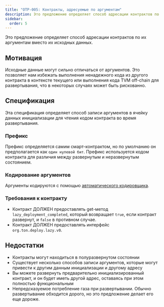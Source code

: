 ```yaml
---
title: "OTP-005: Контракты, адресуемые по аргументам"
description: Это предложение определяет способ адресации контрактов по их аргументам вместо их исходных данных
sidebar:
  order: 5
---
```


Это предложение определяет способ адресации контрактов по их аргументам вместо их исходных данных.

## Мотивация

Исходные данные могут сильно отличаться от аргументов. Это позволяет нам избежать выполнения ненадежного кода из другого контракта в контексте текущего или выполнения кода TVM off-chain для развертывания, что в некоторых случаях может быть рискованно.

## Спецификация

Эта спецификация определяет способ записи аргументов в ячейку данных инициализации для чтения кодом контракта во время развертывания.

### Префикс

Префикс определяется самим смарт-контрактом, но по умолчанию он предполагается как `один нулевой бит`. Префикс используется кодом контракта для различия между развернутым и неразвернутым состоянием.

### Кодирование аргументов

Аргументы кодируются с помощью [автоматического кодировщика](/ref/evolution/otp-004).

### Требования к контракту

- Контракт ДОЛЖЕН предоставлять get-метод `lazy_deployment_completed`, который возвращает `true`, если контракт развернут, и `false` в противном случае.
- Контракт ДОЛЖЕН предоставлять интерфейс `org.ton.deploy.lazy.v0`.

## Недостатки

- Контракты могут находиться в полуразвернутом состоянии
- Существует несколько способов записи аргументов, которые могут привести к другим данным инициализации и другому адресу
- Вы можете развернуть предварительно инициализированный контракт, и он будет иметь другой адрес, оставаясь при этом полностью функциональным
- Непредсказуемое потребление газа при развертывании. Обычно развертывание обходится дорого, но это предложение делает его еще дороже.
